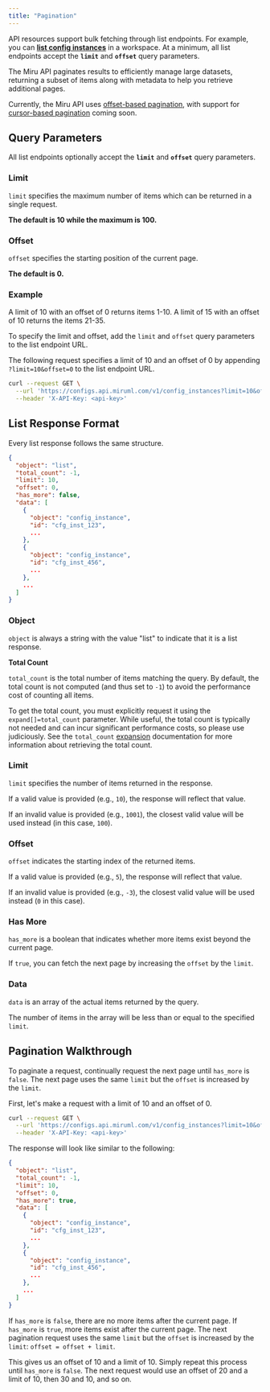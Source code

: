 ```yaml
---
title: "Pagination"
---
```


API resources support bulk fetching through list endpoints. For example, you can [**list config instances**](https://docs.miruml.com/docs/api-reference/config-instances/list) in a workspace. At a minimum, all list endpoints accept the **`limit`** and **`offset`** query parameters.

The Miru API paginates results to efficiently manage large datasets, returning a subset of items along with metadata to help you retrieve additional pages.

Currently, the Miru API uses [offset-based pagination](https://www.merge.dev/blog/offset-pagination), with support for [cursor-based pagination](https://www.merge.dev/blog/cursor-pagination) coming soon.

## Query Parameters

All list endpoints optionally accept the **`limit`** and **`offset`** query parameters.

### Limit

`limit` specifies the maximum number of items which can be returned in a single request. 

**The default is 10 while the maximum is 100.**

### Offset

`offset` specifies the starting position of the current page.

**The default is 0.**

### Example

A limit of 10 with an offset of 0 returns items 1-10. A limit of 15 with an offset of 10 returns the items 21-35.

To specify the limit and offset, add the `limit` and `offset` query parameters to the list endpoint URL.

The following request specifies a limit of 10 and an offset of 0 by appending `?limit=10&offset=0` to the list endpoint URL.

```bash
curl --request GET \
  --url 'https://configs.api.miruml.com/v1/config_instances?limit=10&offset=0' \
  --header 'X-API-Key: <api-key>'
```

## List Response Format

Every list response follows the same structure.

```json
{
  "object": "list",
  "total_count": -1,
  "limit": 10,
  "offset": 0,
  "has_more": false,
  "data": [
    {
      "object": "config_instance",
      "id": "cfg_inst_123",
      ...
    },
    {
      "object": "config_instance",
      "id": "cfg_inst_456",
      ...
    },
    ...
  ]
}
```

### Object

`object` is always a string with the value "list" to indicate that it is a list response.

**Total Count**

`total_count` is the total number of items matching the query. By default, the total count is not computed (and thus set to `-1`) to avoid the performance cost of counting all items.

To get the total count, you must explicitly request it using the `expand[]=total_count` parameter. While useful, the total count is typically not needed and can incur significant performance costs, so please use judiciously. See the `total_count` [expansion](/docs/api-reference/query-params/expansions#total-count) documentation for more information about retrieving the total count. 

### Limit

`limit` specifies the number of items returned in the response.

If a valid value is provided (e.g., `10`), the response will reflect that value.

If an invalid value is provided (e.g., `1001`), the closest valid value will be used instead (in this case, `100`).
### Offset

`offset` indicates the starting index of the returned items.

If a valid value is provided (e.g., `5`), the response will reflect that value.

If an invalid value is provided (e.g., `-3`), the closest valid value will be used instead (`0` in this case).
### Has More

`has_more` is a boolean that indicates whether more items exist beyond the current page.

If `true`, you can fetch the next page by increasing the `offset` by the `limit`.
### Data

`data` is an array of the actual items returned by the query. 

The number of items in the array will be less than or equal to the specified `limit`.
## Pagination Walkthrough

To paginate a request, continually request the next page until `has_more` is `false`. The next page uses the same `limit` but the `offset` is increased by the `limit`.

First, let's make a request with a limit of 10 and an offset of 0.

```bash
curl --request GET \
  --url 'https://configs.api.miruml.com/v1/config_instances?limit=10&offset=0' \
  --header 'X-API-Key: <api-key>'
```

The response will look like similar to the following:

```json
{
  "object": "list",
  "total_count": -1,
  "limit": 10,
  "offset": 0,
  "has_more": true,
  "data": [
    {
      "object": "config_instance",
      "id": "cfg_inst_123",
      ...
    },
    {
      "object": "config_instance",
      "id": "cfg_inst_456",
      ...
    },
    ...
  ]
}
```

If `has_more` is `false`, there are no more items after the current page. If `has_more` is `true`, more items exist after the current page. The next pagination request uses the same `limit` but the `offset` is increased by the `limit`: `offset = offset + limit`. 

This gives us an offset of 10 and a limit of 10. Simply repeat this process until `has_more` is `false`. The next request would use an offset of 20 and a limit of 10, then 30 and 10, and so on.